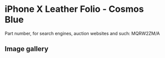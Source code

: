 # iPhone X Leather Folio - Cosmos Blue

Part number, for search engines, auction websites and such: MQRW2ZM/A

## Image gallery

<div style={{ width: "768px" }}>
  <GalleryComponent
    images={[
      {
        original: "/everysource/MQRW2",
        thumbnail: "/everypreview/MQRW2",
      },
      {
        original: "/everysource/MQRW2_AV1_SILVER",
        thumbnail: "/everypreview/MQRW2_AV1_SILVER",
      },
      {
        original: "/everysource/MQRW2_AV2",
        thumbnail: "/everypreview/MQRW2_AV2",
      }
    ]}
  />
</div>